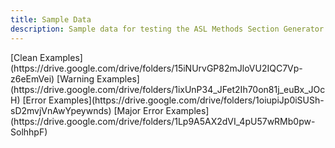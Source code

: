 ```yaml
---
title: Sample Data
description: Sample data for testing the ASL Methods Section Generator Python package
---
```


<Success>
    [Clean Examples](https://drive.google.com/drive/folders/15iNUrvGP82mJloVU2IQC7Vp-z6eEmVei)
</Success>

<Warning>
[Warning Examples](https://drive.google.com/drive/folders/1ixUnP34_JFet2Ih70on81j_euBx_JOcH)
</Warning>

<Error>
    [Error Examples](https://drive.google.com/drive/folders/1oiupiJp0iSUSh-sD2mvjVnAwYpeywnds)
</Error>

<Error>
    [Major Error Examples](https://drive.google.com/drive/folders/1Lp9A5AX2dVI_4pU57wRMb0pw-SolhhpF)
</Error>